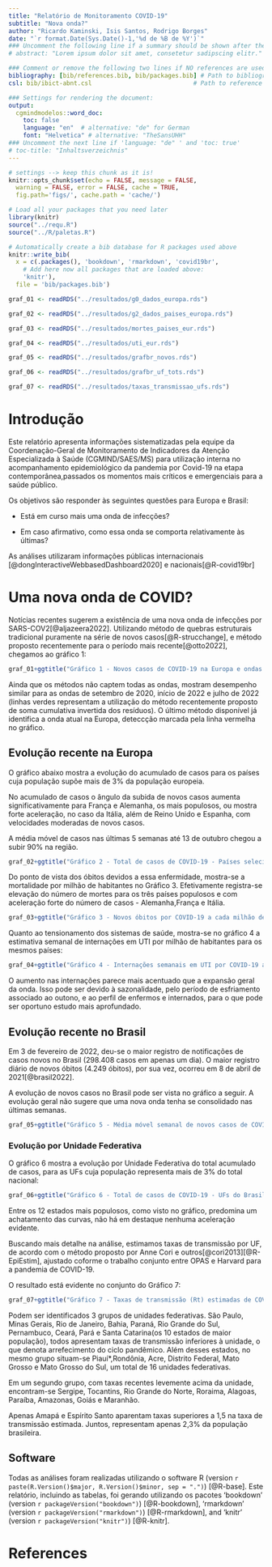 ---
title: "Relatório de Monitoramento COVID-19"   
subtitle: "Nova onda?"
author: "Ricardo Kaminski, Isis Santos, Rodrigo Borges"
date: "`r format.Date(Sys.Date()-1,'%d de %B de %Y')`"
### Uncomment the following line if a summary should be shown after the title 
# abstract: "Lorem ipsum dolor sit amet, consetetur sadipscing elitr."

### Comment or remove the following two lines if NO references are used
bibliography: [bib/references.bib, bib/packages.bib] # Path to bibliography files 
csl: bib/ibict-abnt.csl                            # Path to reference style file

### Settings for rendering the document:
output: 
  cgmindmodelos::word_doc:
    toc: false
    language: "en"  # alternative: "de" for German
    font: "Helvetica" # alternative: "TheSansUHH" 
### Uncomment the next line if 'language: "de" ' and 'toc: true'
# toc-title: "Inhaltsverzeichnis"    
---

```{r setup, include = FALSE}
# settings --> keep this chunk as it is!
knitr::opts_chunk$set(echo = FALSE, message = FALSE, 
  warning = FALSE, error = FALSE, cache = TRUE,
  fig.path='figs/', cache.path = 'cache/')
```

```{r load-packages, include = FALSE}
# Load all your packages that you need later
library(knitr)
source("../requ.R")
source("../R/paletas.R")
```

```{r generate-package-refs, include=FALSE}
# Automatically create a bib database for R packages used above
knitr::write_bib(
  x = c(.packages(), 'bookdown', 'rmarkdown', 'covid19br',
    # Add here now all packages that are loaded above:
    'knitr'), 
  file = 'bib/packages.bib')
```

```{r dados-precalcs,include=F}
graf_01 <- readRDS("../resultados/g0_dados_europa.rds")

graf_02 <- readRDS("../resultados/g2_dados_paises_europa.rds")

graf_03 <- readRDS("../resultados/mortes_paises_eur.rds")

graf_04 <- readRDS("../resultados/uti_eur.rds")

graf_05 <- readRDS("../resultados/grafbr_novos.rds")

graf_06 <- readRDS("../resultados/grafbr_uf_tots.rds")

graf_07 <- readRDS("../resultados/taxas_transmissao_ufs.rds")
```

# Introdução

Este relatório apresenta informações sistematizadas pela equipe da Coordenação-Geral de Monitoramento de Indicadores da Atenção Especializada à Saúde (CGMIND/SAES/MS) para utilização interna no acompanhamento epidemiológico da pandemia por Covid-19 na etapa contemporânea,passados os momentos mais críticos e emergenciais para a saúde público.

Os objetivos são responder às seguintes questões para Europa e Brasil:

-   Está em curso mais uma onda de infecções?

-   Em caso afirmativo, como essa onda se comporta relativamente às últimas?

As análises utilizaram informações públicas internacionais [@dongInteractiveWebbasedDashboard2020] e nacionais[@R-covid19br]

# Uma nova onda de COVID?

Notícias recentes sugerem a existência de uma nova onda de infecções por SARS-COV2[@aljazeera2022]. Utilizando método de quebras estruturais tradicional puramente na série de novos casos[@R-strucchange], e método proposto recentemente para o período mais recente[@otto2022], chegamos ao gráfico 1:

```{r grafonda,fig.width=12, fig.height=10}

graf_01+ggtitle("Gráfico 1 - Novos casos de COVID-19 na Europa e ondas identificadas por meio de testes de quebra - 2020 a 2022")
```

Ainda que os métodos não captem todas as ondas, mostram desempenho similar para as ondas de setembro de 2020, início de 2022 e julho de 2022 (linhas verdes representam a utilização do método recentemente proposto de soma cumulativa invertida dos resíduos). O último método disponível já identifica a onda atual na Europa, deteccção marcada pela linha vermelha no gráfico.

## Evolução recente na Europa

O gráfico abaixo mostra a evolução do acumulado de casos para os países cuja população supõe mais de 3% da população europeia.

No acumulado de casos o ângulo da subida de novos casos aumenta significativamente para França e Alemanha, os mais populosos, ou mostra forte aceleração, no caso da Itália, além de Reino Unido e Espanha, com velocidades moderadas de novos casos.

A média móvel de casos nas últimas 5 semanas até 13 de outubro chegou a subir 90% na região.



```{r graf_eur_2,fig.width=12, fig.height=10}

graf_02+ggtitle("Gráfico 2 - Total de casos de COVID-19 - Países selecionados da Europa - 2020 a 2022")+scale_colour_manual(values=paleta7, name = "País")
```

Do ponto de vista dos óbitos devidos a essa enfermidade, mostra-se a mortalidade por milhão de habitantes no Gráfico 3. Efetivamente registra-se elevação do número de mortes para os três países populosos e com aceleração forte do número de casos - Alemanha,França e Itália. 



```{r graf_eur_3,fig.width=12, fig.height=10}

graf_03+ggtitle("Gráfico 3 - Novos óbitos por COVID-19 a cada milhão de habitantes - Países #selecionados da Europa - 2020 a 2022")+scale_colour_manual(values=paleta7)
```


Quanto ao tensionamento dos sistemas de saúde, mostra-se no gráfico 4 a estimativa semanal de internações em UTI por milhão de habitantes para os mesmos países:





```{r graf_eur_4,fig.width=12, fig.height=10}

graf_04+ggtitle("Gráfico 4 - Internações semanais em UTI por COVID-19 a cada milhão de habitantes - Países selecionados da Europa - 2020 a 2022")+scale_colour_manual(values=paleta7)
```


O aumento nas internações parece mais acentuado que a expansão geral da onda. Isso pode ser devido à sazonalidade, pelo período de esfriamento associado ao outono, e ao perfil de enfermos e internados, para o que pode ser oportuno estudo mais aprofundado.



## Evolução recente no Brasil

Em 3 de fevereiro de 2022, deu-se o maior registro de notificações de casos novos no Brasil (298.408 casos em apenas um dia). O maior registro diário de novos óbitos (4.249 óbitos), por sua vez, ocorreu em 8 de abril de 2021[@brasil2022].

A evolução de novos casos no Brasil pode ser vista no gráfico a seguir. A evolução geral não sugere que uma nova onda tenha se consolidado nas últimas semanas.

```{r graf_br_1,fig.width=12, fig.height=10}

graf_05+ggtitle("Gráfico 5 - Média móvel semanal de novos casos de COVID-19 - Brasil - 2020 a 2022")

```

### Evolução por Unidade Federativa

O gráfico 6 mostra a evolução por Unidade Federativa do total acumulado de casos, para as UFs cuja população representa mais de 3% do total nacional:


```{r graf_br_2,fig.width=12, fig.height=10}

graf_06+ggtitle("Gráfico 6 - Total de casos de COVID-19 - UFs do Brasil selecionadas  - 2020 a 2022")+scale_colour_manual(values=paleta7)

```

Entre os 12 estados mais populosos, como visto no gráfico, predomina um achatamento das curvas, não há em destaque nenhuma aceleração evidente.

Buscando mais detalhe na análise, estimamos taxas de transmissão por UF, de acordo com o método proposto por Anne Cori e outros[@cori2013][@R-EpiEstim], ajustado coforme o trabalho conjunto entre OPAS e Harvard para a pandemia de COVID-19.

O resultado está evidente no conjunto do Gráfico 7:



```{r graf_br_3,fig.width=12, fig.height=20}

graf_07+ggtitle("Gráfico 7 - Taxas de transmissão (Rt) estimadas de COVID-19 - UFs do Brasil - últimos 60 dias")+scale_colour_manual(values=sample(c(paleta7,paleta5,paleta3,paleta4,paleta6),28))

```

Podem ser identificados 3 grupos de unidades federativas. São Paulo, Minas Gerais, Rio de Janeiro, Bahia, Paraná, Rio Grande do Sul, Pernambuco, Ceará, Pará e Santa Catarina(os 10 estados de maior população), todos apresentam taxas de transmissão inferiores à unidade, o que denota arrefecimento do ciclo pandêmico. Além desses estados, no mesmo grupo situam-se Piauí*,Rondônia, Acre, Distrito Federal, Mato Grosso e  Mato Grosso do Sul, um total de 16 unidades federativas.

Em um segundo grupo, com taxas recentes levemente acima da unidade, encontram-se Sergipe, Tocantins, Rio Grande do Norte, Roraima, Alagoas, Paraíba, Amazonas, Goiás e Maranhão.

Apenas Amapá e Espírito Santo aparentam taxas superiores a 1,5 na taxa de transmissão estimada. Juntos, representam apenas 2,3% da população brasileira.



## Software

Todas as análises foram realizadas utilizando o software R (version `r paste(R.Version()$major, R.Version()$minor, sep = ".")`) [@R-base]. Este relatório, incluindo as tabelas, foi gerando utilizando os pacotes 'bookdown' (version `r packageVersion("bookdown")`) [@R-bookdown], 'rmarkdown' (version `r packageVersion("rmarkdown")`) [@R-rmarkdown], and 'knitr' (version `r packageVersion("knitr")`) [@R-knitr].

<!-- Vai quebrar a página (LaTeX code) -->

\newpage

# References

<!-- Todas as referências serão colocadas aqui automaticamente -->
